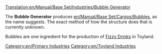 [[Translation:en/Manual/Base Set/Industries/Bubble Generator]]

{{en/Industries|image=en/BubbleGenerator.png.png|name=Bubble Generator
|climates=[[en/Manual/Climates]]
|accepts=Nothing
|produces=[[en/Manual/Base Set/Cargos/Bubbles]]
|notes=Not present in other [[en/Manual/Climates]].
}}

The '''Bubble Generator''' produces [[en/Manual/Base Set/Cargos/Bubbles]], as the name suggests. The exact method of how the structure does that is currently unknown.

Bubbles are one ingredient for the production of [[en/Manual/Base Set/Cargos/Fizzy Drinks|Fizzy Drinks]] in Toyland.

{{en/Navbox Industries}}

[[Category:en/Primary Industries]]
[[Category:en/Toyland Industries]]